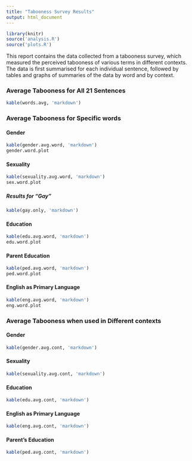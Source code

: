 ```yaml
---
title: "Tabooness Survey Results"
output: html_document
---
```

```r
library(knitr)
source('analysis.R')
source('plots.R')

``` 
This report contains the data collected from a tabooness survey, which measured the perceived tabooness of various terms in different contexts. The data is first summarised for each individual sentence, followed by tables and graphs of summaries of the data by word and by context. 

### Average Tabooness for All 21 Sentences

```r
kable(words.avg, 'markdown')
``` 

### Average Tabooness for Specific words

#### Gender
```r
kable(gender.avg.word, 'markdown')
gender.word.plot
```

#### Sexuality
```r
kable(sexuality.avg.word, 'markdown')
sex.word.plot
```

##### Results for "Gay"
```r
kable(gay.only, 'markdown')
```

#### Education
```r
kable(edu.avg.word, 'markdown')
edu.word.plot
```

#### Parent Education
```r
kable(ped.avg.word, 'markdown')
ped.word.plot
```

#### English as Primary Language
```r
kable(eng.avg.word, 'markdown')
eng.word.plot
```


### Average Tabooness when used in Different contexts
#### Gender
```r
kable(gender.avg.cont, 'markdown')
```
#### Sexuality
```r
kable(sexuality.avg.cont, 'markdown')
```
#### Education
```r
kable(edu.avg.cont, 'markdown')
```
#### English as Primary Language
```r
kable(eng.avg.cont, 'markdown')
```
#### Parent's Education
```r
kable(ped.avg.cont, 'markdown')
```